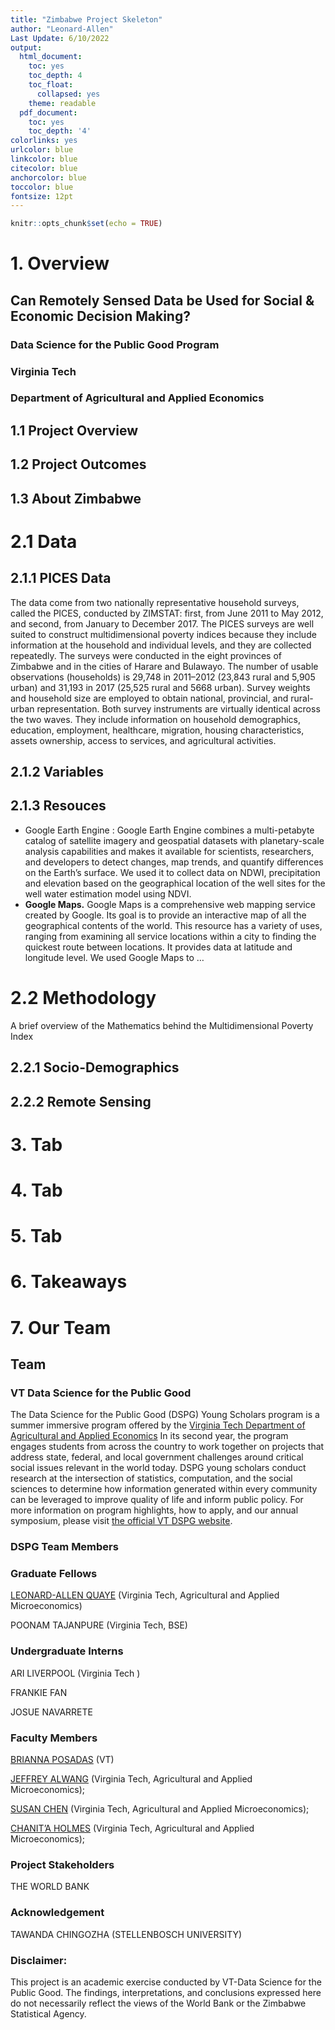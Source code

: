 ```yaml
---
title: "Zimbabwe Project Skeleton"
author: "Leonard-Allen"
Last Update: 6/10/2022
output:
  html_document:
    toc: yes
    toc_depth: 4
    toc_float:
      collapsed: yes
    theme: readable
  pdf_document:
    toc: yes
    toc_depth: '4'
colorlinks: yes
urlcolor: blue
linkcolor: blue
citecolor: blue
anchorcolor: blue
toccolor: blue
fontsize: 12pt
---
```


```r
knitr::opts_chunk$set(echo = TRUE)
```

# 1. Overview

## Can Remotely Sensed Data be Used for Social & Economic Decision Making?

### Data Science for the Public Good Program

### Virginia Tech

### Department of Agricultural and Applied Economics

## 1.1 Project Overview

## 1.2 Project Outcomes

## 1.3 About Zimbabwe

# 2.1 Data 

## 2.1.1 PICES Data 

The data come from two nationally representative household surveys, called the PICES, conducted by ZIMSTAT: first, from June 2011 to May 2012, and second, from January to December 2017. The PICES surveys are well suited to construct multidimensional poverty indices because they include information at the household and individual levels, and they are collected repeatedly. The surveys were conducted in the eight provinces of Zimbabwe and in the cities of Harare and Bulawayo. The number of usable observations (households) is 29,748 in 2011--2012 (23,843 rural and 5,905 urban) and 31,193 in 2017 (25,525 rural and 5668 urban). Survey weights and household size are employed to obtain national, provincial, and rural-urban representation. Both survey instruments are virtually identical across the two waves. They include information on household demographics, education, employment, healthcare, migration, housing characteristics, assets ownership, access to services, and agricultural activities.

## 2.1.2 Variables

## 2.1.3 Resouces

-   Google Earth Engine : Google Earth Engine combines a multi-petabyte catalog of satellite imagery and geospatial datasets with planetary-scale analysis capabilities and makes it available for scientists, researchers, and developers to detect changes, map trends, and quantify differences on the Earth's surface. We used it to collect data on NDWI, precipitation and elevation based on the geographical location of the well sites for the well water estimation model using NDVI.
-   **Google Maps.** Google Maps is a comprehensive web mapping service created by Google. Its goal is to provide an interactive map of all the geographical contents of the world. This resource has a variety of uses, ranging from examining all service locations within a city to finding the quickest route between locations. It provides data at latitude and longitude level. We used Google Maps to ...

# 2.2 Methodology

A brief overview of the Mathematics behind the Multidimensional Poverty Index

## 2.2.1 Socio-Demographics

## 2.2.2 Remote Sensing

# 3. Tab

# 4. Tab

# 5. Tab

# 6. Takeaways

# 7. Our Team

## Team

### VT Data Science for the Public Good

The Data Science for the Public Good (DSPG) Young Scholars program is a summer immersive program offered by the [Virginia Tech Department of Agricultural and Applied Economics](https://aaec.vt.edu/index.html) In its second year, the program engages students from across the country to work together on projects that address state, federal, and local government challenges around critical social issues relevant in the world today. DSPG young scholars conduct research at the intersection of statistics, computation, and the social sciences to determine how information generated within every community can be leveraged to improve quality of life and inform public policy. For more information on program highlights, how to apply, and our annual symposium, please visit [the official VT DSPG website](https://aaec.vt.edu/content/aaec_vt_edu/en/academics/undergraduate/beyond-classroom/dspg.html#select=1.html).

### DSPG **Team Members**

### Graduate Fellows

[LEONARD-ALLEN QUAYE](https://aaec.vt.edu/people/graduatestudents/index/quaye-leonard-allen.html) (Virginia Tech, Agricultural and Applied Microeconomics)

POONAM TAJANPURE (Virginia Tech, BSE)

### Undergraduate Interns

ARI LIVERPOOL (Virginia Tech )

FRANKIE FAN

JOSUE NAVARRETE

### Faculty Members

[BRIANNA POSADAS](https://www.linkedin.com/in/briannaposadas/) (VT)

[JEFFREY ALWANG](https://aaec.vt.edu/people/faculty/alwang-jeffrey.html) (Virginia Tech, Agricultural and Applied Microeconomics);

[SUSAN CHEN](https://aaec.vt.edu/people/faculty/chen-susan.html) (Virginia Tech, Agricultural and Applied Microeconomics);

[CHANIT'A HOLMES](https://aaec.vt.edu/people/faculty/holmes-chanita.html) (Virginia Tech, Agricultural and Applied Microeconomics);

### Project Stakeholders

THE WORLD BANK

### Acknowledgement

TAWANDA CHINGOZHA (STELLENBOSCH UNIVERSITY)

### Disclaimer:

This project is an academic exercise conducted by VT-Data Science for the Public Good. The findings, interpretations, and conclusions expressed here do not necessarily reflect the views of the World Bank or the Zimbabwe Statistical Agency.
